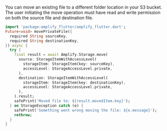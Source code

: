 You can move an existing file to a different folder location in your S3 bucket. The user initiating the move operation must have read and write permission on both the source file and destination file.

```dart
import 'package:amplify_flutter/amplify_flutter.dart';
Future<void> movePrivateFile({
  required String sourceKey,
  required String destinationKey,
}) async {
  try {
    final result = await Amplify.Storage.move(
      source: StorageItemWithAccessLevel(
        storageItem: StorageItem(key: sourceKey),
        accessLevel: StorageAccessLevel.private,
      ),
      destination: StorageItemWithAccessLevel(
        storageItem: StorageItem(key: destinationKey),
        accessLevel: StorageAccessLevel.private,
      ),
    ).result;
    safePrint('Moved file to: ${result.movedItem.key}');
  } on StorageException catch (e) {
    safePrint('Something went wrong moving the file: ${e.message}');
    rethrow;
  }
}
```